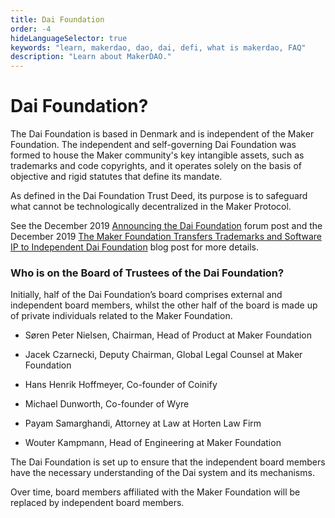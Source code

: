 ```yaml
---
title: Dai Foundation
order: -4
hideLanguageSelector: true
keywords: "learn, makerdao, dao, dai, defi, what is makerdao, FAQ"
description: "Learn about MakerDAO."
---
```


# Dai Foundation?

The Dai Foundation is based in Denmark and is independent of the Maker Foundation. The independent and self-governing Dai Foundation was formed to house the Maker community's key intangible assets, such as trademarks and code copyrights, and it operates solely on the basis of objective and rigid statutes that define its mandate.

As defined in the Dai Foundation Trust Deed, its purpose is to safeguard what cannot be technologically decentralized in the Maker Protocol.

See the December 2019 [Announcing the Dai Foundation](https://forum.makerdao.com/t/announcing-the-dai-foundation/1046) forum post and the December 2019 [The Maker Foundation Transfers Trademarks and Software IP to Independent Dai Foundation](https://blog.makerdao.com/the-maker-foundation-transfers-trademarks-and-software-ip-to-independent-dai-foundation/) blog post for more details.

### Who is on the Board of Trustees of the Dai Foundation?

Initially, half of the Dai Foundation’s board comprises external and independent board members, whilst the other half of the board is made up of private individuals related to the Maker Foundation.

<List>

- Søren Peter Nielsen, Chairman, Head of Product at Maker Foundation

- Jacek Czarnecki, Deputy Chairman, Global Legal Counsel at Maker Foundation

- Hans Henrik Hoffmeyer, Co-founder of Coinify

- Michael Dunworth, Co-founder of Wyre

- Payam Samarghandi, Attorney at Law at Horten Law Firm

- Wouter Kampmann, Head of Engineering at Maker Foundation

</List>

The Dai Foundation is set up to ensure that the independent board members have the necessary understanding of the Dai system and its mechanisms. 

Over time, board members affiliated with the Maker Foundation will be replaced by independent board members.
